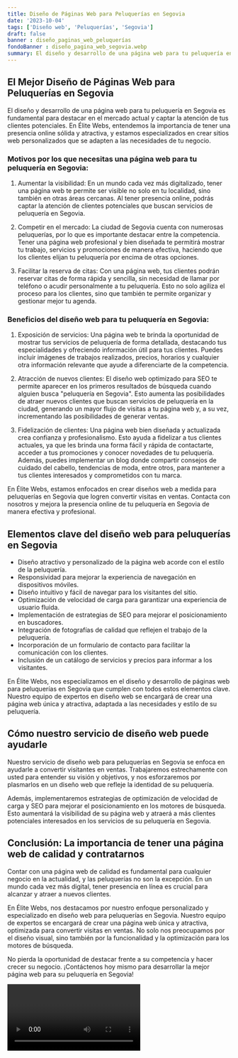 ```yaml
---
title: Diseño de Páginas Web para Peluquerías en Segovia
date: '2023-10-04'
tags: ['Diseño web', 'Peluquerías', 'Segovia']
draft: false
banner : diseño_paginas_web_peluquerías
fondoBanner : diseño_pagina_web_segovia.webp
summary: El diseño y desarrollo de una página web para tu peluquería en Segovia es fundamental para destacar en el mercado actual y captar la atención de tus clientes potenciales. En Élite Webs, entendemos la importancia de tener una presencia online sólida y atractiva, y estamos especializados en crear sitios web personalizados que se adapten a las necesidades de tu negocio.
---
```


## El Mejor Diseño de Páginas Web para Peluquerías en Segovia

El diseño y desarrollo de una página web para tu peluquería en Segovia es fundamental para destacar en el mercado actual y captar la atención de tus clientes potenciales. En Élite Webs, entendemos la importancia de tener una presencia online sólida y atractiva, y estamos especializados en crear sitios web personalizados que se adapten a las necesidades de tu negocio.

### Motivos por los que necesitas una página web para tu peluquería en Segovia:

1. Aumentar la visibilidad: En un mundo cada vez más digitalizado, tener una página web te permite ser visible no solo en tu localidad, sino también en otras áreas cercanas. Al tener presencia online, podrás captar la atención de clientes potenciales que buscan servicios de peluquería en Segovia.

2. Competir en el mercado: La ciudad de Segovia cuenta con numerosas peluquerías, por lo que es importante destacar entre la competencia. Tener una página web profesional y bien diseñada te permitirá mostrar tu trabajo, servicios y promociones de manera efectiva, haciendo que los clientes elijan tu peluquería por encima de otras opciones.

3. Facilitar la reserva de citas: Con una página web, tus clientes podrán reservar citas de forma rápida y sencilla, sin necesidad de llamar por teléfono o acudir personalmente a tu peluquería. Esto no solo agiliza el proceso para los clientes, sino que también te permite organizar y gestionar mejor tu agenda.

### Beneficios del diseño web para tu peluquería en Segovia:

1. Exposición de servicios: Una página web te brinda la oportunidad de mostrar tus servicios de peluquería de forma detallada, destacando tus especialidades y ofreciendo información útil para tus clientes. Puedes incluir imágenes de trabajos realizados, precios, horarios y cualquier otra información relevante que ayude a diferenciarte de la competencia.

2. Atracción de nuevos clientes: El diseño web optimizado para SEO te permite aparecer en los primeros resultados de búsqueda cuando alguien busca "peluquería en Segovia". Esto aumenta las posibilidades de atraer nuevos clientes que buscan servicios de peluquería en la ciudad, generando un mayor flujo de visitas a tu página web y, a su vez, incrementando las posibilidades de generar ventas.

3. Fidelización de clientes: Una página web bien diseñada y actualizada crea confianza y profesionalismo. Esto ayuda a fidelizar a tus clientes actuales, ya que les brinda una forma fácil y rápida de contactarte, acceder a tus promociones y conocer novedades de tu peluquería. Además, puedes implementar un blog donde compartir consejos de cuidado del cabello, tendencias de moda, entre otros, para mantener a tus clientes interesados y comprometidos con tu marca.

En Élite Webs, estamos enfocados en crear diseños web a medida para peluquerías en Segovia que logren convertir visitas en ventas. Contacta con nosotros y mejora la presencia online de tu peluquería en Segovia de manera efectiva y profesional.

<GifSeo />

<Cta />

## Elementos clave del diseño web para peluquerías en Segovia

- Diseño atractivo y personalizado de la página web acorde con el estilo de la peluquería.
- Responsividad para mejorar la experiencia de navegación en dispositivos móviles.
- Diseño intuitivo y fácil de navegar para los visitantes del sitio.
- Optimización de velocidad de carga para garantizar una experiencia de usuario fluida.
- Implementación de estrategias de SEO para mejorar el posicionamiento en buscadores.
- Integración de fotografías de calidad que reflejen el trabajo de la peluquería.
- Incorporación de un formulario de contacto para facilitar la comunicación con los clientes.
- Inclusión de un catálogo de servicios y precios para informar a los visitantes.

En Élite Webs, nos especializamos en el diseño y desarrollo de páginas web para peluquerías en Segovia que cumplen con todos estos elementos clave. Nuestro equipo de expertos en diseño web se encargará de crear una página web única y atractiva, adaptada a las necesidades y estilo de su peluquería. 

## Cómo nuestro servicio de diseño web puede ayudarle

Nuestro servicio de diseño web para peluquerías en Segovia se enfoca en ayudarle a convertir visitantes en ventas. Trabajaremos estrechamente con usted para entender su visión y objetivos, y nos esforzaremos por plasmarlos en un diseño web que refleje la identidad de su peluquería. 

Además, implementaremos estrategias de optimización de velocidad de carga y SEO para mejorar el posicionamiento en los motores de búsqueda. Esto aumentará la visibilidad de su página web y atraerá a más clientes potenciales interesados en los servicios de su peluquería en Segovia.

## Conclusión: La importancia de tener una página web de calidad y contratarnos

Contar con una página web de calidad es fundamental para cualquier negocio en la actualidad, y las peluquerías no son la excepción. En un mundo cada vez más digital, tener presencia en línea es crucial para alcanzar y atraer a nuevos clientes.

En Élite Webs, nos destacamos por nuestro enfoque personalizado y especializado en diseño web para peluquerías en Segovia. Nuestro equipo de expertos se encargará de crear una página web única y atractiva, optimizada para convertir visitas en ventas. No solo nos preocupamos por el diseño visual, sino también por la funcionalidad y la optimización para los motores de búsqueda.

No pierda la oportunidad de destacar frente a su competencia y hacer crecer su negocio. ¡Contáctenos hoy mismo para desarrollar la mejor página web para su peluquería en Segovia!

<Video />

<CtaBot job='Peluquerías' city='Segovia'/>

<Gmaps query='Segovia+españa+maps' />